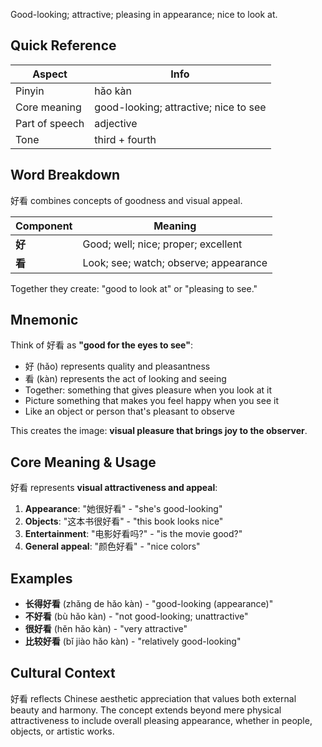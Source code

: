 Good-looking; attractive; pleasing in appearance; nice to look at.

## Quick Reference

| Aspect         | Info                                   |
| -------------- | -------------------------------------- |
| Pinyin         | hǎo kàn                                |
| Core meaning   | good-looking; attractive; nice to see  |
| Part of speech | adjective                              |
| Tone           | third + fourth                         |

## Word Breakdown

好看 combines concepts of goodness and visual appeal.

| Component | Meaning                                    |
| --------- | ------------------------------------------ |
| **好**    | Good; well; nice; proper; excellent       |
| **看**    | Look; see; watch; observe; appearance     |

Together they create: "good to look at" or "pleasing to see."

## Mnemonic

Think of 好看 as **"good for the eyes to see"**:

- 好 (hǎo) represents quality and pleasantness
- 看 (kàn) represents the act of looking and seeing
- Together: something that gives pleasure when you look at it
- Picture something that makes you feel happy when you see it
- Like an object or person that's pleasant to observe

This creates the image: **visual pleasure that brings joy to the observer**.

## Core Meaning & Usage

好看 represents **visual attractiveness and appeal**:

1. **Appearance**: "她很好看" - "she's good-looking"
2. **Objects**: "这本书很好看" - "this book looks nice"
3. **Entertainment**: "电影好看吗?" - "is the movie good?"
4. **General appeal**: "颜色好看" - "nice colors"

## Examples

- **长得好看** (zhǎng de hǎo kàn) - "good-looking (appearance)"
- **不好看** (bù hǎo kàn) - "not good-looking; unattractive"
- **很好看** (hěn hǎo kàn) - "very attractive"
- **比较好看** (bǐ jiào hǎo kàn) - "relatively good-looking"

## Cultural Context

好看 reflects Chinese aesthetic appreciation that values both external beauty and harmony. The concept extends beyond mere physical attractiveness to include overall pleasing appearance, whether in people, objects, or artistic works.
